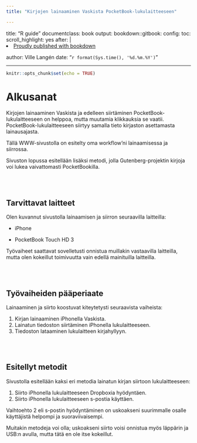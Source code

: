 ```yaml
---
title: "Kirjojen lainaaminen Vaskista PocketBook-lukulaitteeseen"

---
```

title: "R guide"
documentclass: book
output:
  bookdown::gitbook:
    config:
      toc:
        scroll_highlight: yes
        after: |
          <li><a href="https://bookdown.org/">Proudly published with bookdown</a></li>
author: Ville Langén
date: "`r format(Sys.time(), '%d.%m.%Y')`"

---


```r
knitr::opts_chunk$set(echo = TRUE)
```

# Alkusanat

Kirjojen lainaaminen Vaskista ja edelleen siirtäminen PocketBook-lukulaitteeseen on helppoa, mutta muutamia klikkauksia se vaatii. PocketBook-lukulaitteeseen siirtyy samalla tieto kirjaston asettamasta lainausajasta.

Tällä WWW-sivustolla on esitelty oma workflow'ni lainaamisessa ja siirrossa.

Sivuston lopussa esitellään lisäksi metodi, jolla Gutenberg-projektin kirjoja voi lukea vaivattomasti PocketBookilla.

<br><br>

## Tarvittavat laitteet

Olen kuvannut sivustolla lainaamisen ja siirron seuraavilla laitteilla:

-   iPhone

-   PocketBook Touch HD 3

Työvaiheet saattavat sovelletusti onnistua muillakin vastaavilla laitteilla, mutta olen kokeillut toimivuutta vain edellä mainituilla laitteilla.

<br><br>

## Työvaiheiden pääperiaate

Lainaaminen ja siirto koostuvat kiteytetysti seuraavista vaiheista:

1.  Kirjan lainaaminen iPhonella Vaskista.
2.  Lainatun tiedoston siirtäminen iPhonella lukulaitteeseen.
3.  Tiedoston lataaminen lukulaitteen kirjahyllyyn.

<br><br>

## Esitellyt metodit

Sivustolla esitellään kaksi eri metodia lainatun kirjan siirtoon lukulaitteeseen:

1.  Siirto iPhonella lukulaitteeseen Dropboxia hyödyntäen.
2.  Siirto iPhonella lukulaitteeseen s-postia käyttäen.

Vaihtoehto 2 eli s-postin hyödyntäminen on uskoakseni suurimmalle osalle käyttäjistä helpompi ja suoraviivaisempi.

Muitakin metodeja voi olla; uskoakseni siirto voisi onnistua myös läppärin ja USB:n avulla, mutta tätä en ole itse kokeillut.
